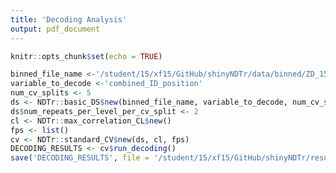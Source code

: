 ```yaml
---
title: 'Decoding Analysis'
output: pdf_document
---
```

```r
knitr::opts_chunk$set(echo = TRUE)
```

```r
binned_file_name <-'/student/15/xf15/GitHub/shinyNDTr/data/binned/ZD_150_samples_binned_every_20_samples_start_-301_end_299.Rda'
variable_to_decode <-'combined_ID_position'
num_cv_splits <- 5
ds <- NDTr::basic_DS$new(binned_file_name, variable_to_decode, num_cv_splits)
ds$num_repeats_per_level_per_cv_split <- 2
cl <- NDTr::max_correlation_CL$new()
fps <- list()
cv <- NDTr::standard_CV$new(ds, cl, fps)
DECODING_RESULTS <- cv$run_decoding()
save('DECODING_RESULTS', file = '/student/15/xf15/GitHub/shinyNDTr/results/rmd.rda')
```


